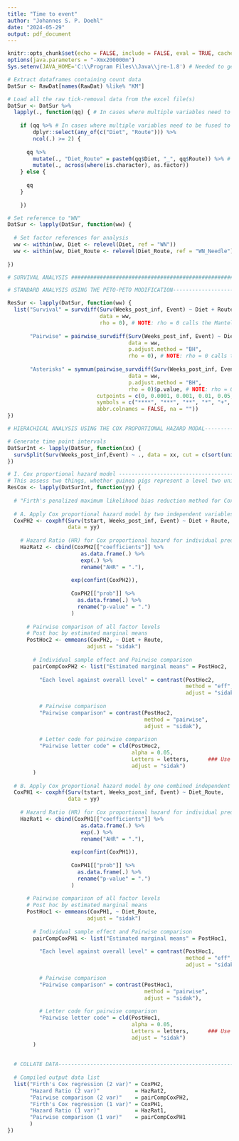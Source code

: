 ```yaml
---
title: "Time to event"
author: "Johannes S. P. Doehl"
date: "2024-05-29"
output: pdf_document
---
```


~~~{=comment}
# Setup
~~~
```r
knitr::opts_chunk$set(echo = FALSE, include = FALSE, eval = TRUE, cache = TRUE, dev = "png", warning = FALSE, message = FALSE, fig.pos = "H", out.extra = "")
options(java.parameters = "-Xmx200000m")
Sys.setenv(JAVA_HOME='C:\\Program Files\\Java\\jre-1.8') # Needed to get around loading error of rJava
```

```r
# Extract dataframes containing count data
DatSur <- RawDat[names(RawDat) %like% "KM"]

# Load all the raw tick-removal data from the excel file(s)
DatSur <- DatSur %>%
  lapply(., function(qq) { # In cases where multiple variables need to be fused to a single group variable
    
    if (qq %>% # In cases where multiple variables need to be fused to a single group variable
        dplyr::select(any_of(c("Diet", "Route"))) %>%
        ncol(.) >= 2) {
      
      qq %>%
        mutate(., "Diet_Route" = paste0(qq$Diet, "_", qq$Route)) %>% # Adjusted the factor names
        mutate(., across(where(is.character), as.factor))
    } else {
      
      qq
    }
    
    }) 

# Set reference to "WN"
DatSur <- lapply(DatSur, function(ww) {
  
  # Set factor references for analysis
  ww <- within(ww, Diet <- relevel(Diet, ref = "WN"))
  ww <- within(ww, Diet_Route <- relevel(Diet_Route, ref = "WN_Needle"))
  
})
```

```r
# SURVIVAL ANALYSIS ############################################################

# STANDARD ANALYSIS USING THE PETO-PETO MODIFICATION----------------------------

ResSur <- lapply(DatSur, function(ww) {
  list("Survival" = survdiff(Surv(Weeks_post_inf, Event) ~ Diet + Route, 
                             data = ww, 
                             rho = 0), # NOTE: rho = 0 calls the Mantel-Haenzel's log-rank test
       
       "Pairwise" = pairwise_survdiff(Surv(Weeks_post_inf, Event) ~ Diet + Route, 
                                      data = ww, 
                                      p.adjust.method = "BH", 
                                      rho = 0), # NOTE: rho = 0 calls the Mantel-Haenzel's log-rank test
       
       "Asterisks" = symnum(pairwise_survdiff(Surv(Weeks_post_inf, Event) ~ Diet + Route, 
                                      data = ww, 
                                      p.adjust.method = "BH", 
                                      rho = 0)$p.value, # NOTE: rho = 0 calls the Mantel-Haenzel's log-rank test
                            cutpoints = c(0, 0.0001, 0.001, 0.01, 0.05, 0.1, 1),
                            symbols = c("****", "***", "**", "*", "+", " "),
                            abbr.colnames = FALSE, na = ""))
})
```

```r
# HIERACHICAL ANALYSIS USING THE COX PROPORTIONAL HAZARD MODAL------------------

# Generate time point intervals 
DatSurInt <- lapply(DatSur, function(xx) {
  survSplit(Surv(Weeks_post_inf,Event) ~ ., data = xx, cut = c(sort(unique(xx[["Weeks_post_inf"]]))), episode = "timegroup")
})

# I. Cox proportional hazard model ---------------------------------------------
# This assess two things, whether guinea pigs represent a level two unit as multiple ticks are placed per guinea pig, and that guinea pigs were repeatedly used in consecutive Diet + Routes
ResCox <- lapply(DatSurInt, function(yy) {
  
  # "Firth's penalized maximum likelihood bias reduction method for Cox regression"
    
  # A. Apply Cox proportional hazard model by two independent variables
  CoxPH2 <- coxphf(Surv(tstart, Weeks_post_inf, Event) ~ Diet + Route,
                   data = yy)
  
    # Hazard Ratio (HR) for Cox proportional hazard for individual predictor
    HazRat2 <- cbind(CoxPH2[["coefficients"]] %>%
                       as.data.frame(.) %>%
                       exp(.) %>%
                       rename("AHR" = "."),
                    
                    exp(confint(CoxPH2)),
                    
                    CoxPH2[["prob"]] %>%
                      as.data.frame(.) %>%
                      rename("p-value" = ".")
                    )
    
      # Pairwise comparison of all factor levels
      # Post hoc by estimated marginal means
      PostHoc2 <- emmeans(CoxPH2, ~ Diet + Route,
                         adjust = "sidak")
      
        # Individual sample effect and Pairwise comparison
        pairCompCoxPH2 <- list("Estimated marginal means" = PostHoc2,
          
          "Each level against overall level" = contrast(PostHoc2,
                                                        method = "eff",
                                                        adjust = "sidak"),
          
          # Pairwise comparison
          "Pairwise comparison" = contrast(PostHoc2,
                                           method = "pairwise",
                                           adjust = "sidak"),
          
          # Letter code for pairwise comparison
          "Pairwise letter code" = cld(PostHoc2,
                                       alpha = 0.05,
                                       Letters = letters,      ### Use lower-case letters for .group
                                       adjust = "sidak")
        )
        
  # B. Apply Cox proportional hazard model by one combined independent variables
  CoxPH1 <- coxphf(Surv(tstart, Weeks_post_inf, Event) ~ Diet_Route,
                   data = yy)
  
    # Hazard Ratio (HR) for Cox proportional hazard for individual predictor
    HazRat1 <- cbind(CoxPH1[["coefficients"]] %>%
                       as.data.frame(.) %>%
                       exp(.) %>%
                       rename("AHR" = "."),
                    
                    exp(confint(CoxPH1)),
                    
                    CoxPH1[["prob"]] %>%
                      as.data.frame(.) %>%
                      rename("p-value" = ".")
                    )
    
      # Pairwise comparison of all factor levels
      # Post hoc by estimated marginal means
      PostHoc1 <- emmeans(CoxPH1, ~ Diet_Route,
                         adjust = "sidak")
      
        # Individual sample effect and Pairwise comparison
        pairCompCoxPH1 <- list("Estimated marginal means" = PostHoc1,
          
          "Each level against overall level" = contrast(PostHoc1,
                                                        method = "eff",
                                                        adjust = "sidak"),
          
          # Pairwise comparison
          "Pairwise comparison" = contrast(PostHoc1,
                                           method = "pairwise",
                                           adjust = "sidak"),
          
          # Letter code for pairwise comparison
          "Pairwise letter code" = cld(PostHoc1,
                                       alpha = 0.05,
                                       Letters = letters,      ### Use lower-case letters for .group
                                       adjust = "sidak")
        )
        
        
  # COLLATE DATA----------------------------------------------------------------
        
  # Compiled output data list
  list("Firth's Cox regression (2 var)" = CoxPH2,
       "Hazard Ratio (2 var)"           = HazRat2,
       "Pairwise comparison (2 var)"    = pairCompCoxPH2,
       "Firth's Cox regression (1 var)" = CoxPH1,
       "Hazard Ratio (1 var)"           = HazRat1,
       "Pairwise comparison (1 var)"    = pairCompCoxPH1
       )
})
```

